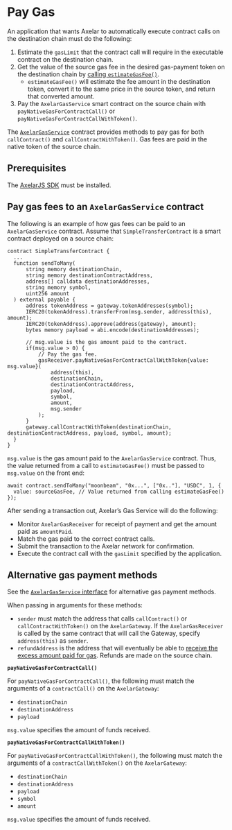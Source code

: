 # Pay Gas

An application that wants Axelar to automatically execute contract calls on the destination chain must do the following:

1. Estimate the `gasLimit` that the contract call will require in the executable contract on the destination chain.
1. Get the value of the source gas fee in the desired gas-payment token on the destination chain by [calling `estimateGasFee()`](https://docs.axelar.dev/dev/axelarjs-sdk/axelar-query-api#estimategasfee).
    - `estimateGasFee()` will estimate the fee amount in the destination token,  convert it to the same price in the source token, and return that converted amount.
1. Pay the `AxelarGasService` smart contract on the source chain with `payNativeGasForContractCall()` or `payNativeGasForContractCallWithToken()`.

The [`AxelarGasService`](https://github.com/axelarnetwork/axelar-gmp-sdk-solidity/blob/ad37802dc6d62fff3ab589f2605f7a3e566977dd/contracts/interfaces/IAxelarGasService.sol) contract provides methods to pay gas for both `callContract()` and `callContractWithToken()`. Gas fees are paid in the native token of the source chain.

## Prerequisites

The [AxelarJS SDK](https://docs.axelar.dev/dev/axelarjs-sdk/intro) must be installed.

## Pay gas fees to an `AxelarGasService` contract

The following is an example of how gas fees can be paid to an `AxelarGasService` contract. Assume that `SimpleTransferContract` is a smart contract deployed on a source chain:

```solidity
contract SimpleTransferContract {
  ...
  function sendToMany(
      string memory destinationChain,
      string memory destinationContractAddress,
      address[] calldata destinationAddresses,
      string memory symbol,
      uint256 amount
  ) external payable {
      address tokenAddress = gateway.tokenAddresses(symbol);
      IERC20(tokenAddress).transferFrom(msg.sender, address(this), amount);
      IERC20(tokenAddress).approve(address(gateway), amount);
      bytes memory payload = abi.encode(destinationAddresses);

      // msg.value is the gas amount paid to the contract.
      if(msg.value > 0) {
          // Pay the gas fee.
          gasReceiver.payNativeGasForContractCallWithToken{value: msg.value}(
              address(this),
              destinationChain,
              destinationContractAddress,
              payload,
              symbol,
              amount,
              msg.sender
          );
      }
      gateway.callContractWithToken(destinationChain, destinationContractAddress, payload, symbol, amount);
  }
}
```

`msg.value` is the gas amount paid to the `AxelarGasService` contract. Thus, the value returned from a call to `estimateGasFee()` must be passed to `msg.value` on the front end:

```solidity
await contract.sendToMany("moonbeam", "0x...", ["0x.."], "USDC", 1, {
  value: sourceGasFee, // Value returned from calling estimateGasFee()
});
```

After sending a transaction out, Axelar’s Gas Service will do the following:

- Monitor `AxelarGasReceiver` for receipt of payment and get the amount paid as `amountPaid`.
- Match the gas paid to the correct contract calls.
- Submit the transaction to the Axelar network for confirmation.
- Execute the contract call with the `gasLimit` specified by the application.

## Alternative gas payment methods

See the [`AxelarGasService` interface](https://github.com/axelarnetwork/axelar-gmp-sdk-solidity/blob/ad37802dc6d62fff3ab589f2605f7a3e566977dd/contracts/interfaces/IAxelarGasService.sol) for alternative gas payment methods.

When passing in arguments for these methods:

- `sender` must match the address that calls `callContract()` or `callContractWithToken()` on the `AxelarGateway`. If the `AxelarGasReceiver` is called by the same contract that will call the Gateway, specify `address(this)` as `sender`.
- `refundAddress` is the address that will eventually be able to [receive the excess amount paid for gas](https://docs.axelar.dev/dev/general-message-passing/gas-services/refund). Refunds are made on the source chain.

**`payNativeGasForContractCall()`**

For `payNativeGasForContractCall()`, the following must match the arguments of a `contractCall()` on the `AxelarGateway`:

- `destinationChain`
- `destinationAddress`
- `payload`

`msg.value` specifies the amount of funds received.

**`payNativeGasForContractCallWithToken()`**

For `payNativeGasForContractCallWithToken()`, the following must match the arguments of a `contractCallWithToken()` on the `AxelarGateway`:

- `destinationChain`
- `destinationAddress`
- `payload`
- `symbol`
- `amount`

`msg.value` specifies the amount of funds received.